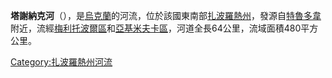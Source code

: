'''塔謝納克河'''（{{lang-uk|Тащенак}}），是[[烏克蘭|烏克蘭]]的河流，位於該國東南部[[扎波羅熱州|扎波羅熱州]]，發源自[[特魯多韋_(梅利托波爾區)|特魯多韋]]附近，流經[[梅利托波爾區|梅利托波爾區]]和[[亞基米夫卡區|亞基米夫卡區]]，河道全長64公里，流域面積480平方公里。

{{DEFAULTSORT:Тащенак (річка)}}
[[Category:扎波羅熱州河流|Category:扎波羅熱州河流]]


{{Ukraine-river-stub}}